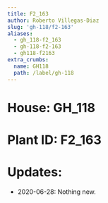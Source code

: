 ```yaml
---
title: F2_163
author: Roberto Villegas-Diaz
slug: 'gh-118/f2-163'
aliases:
  - gh_118-f2_163
  - gh-118-f2-163
  - gh118-f2163
extra_crumbs:
  name: GH118
  path: /label/gh-118
---
```


# **House**: GH_118
# **Plant ID**: F2_163
# **Updates**: 
 - 2020-06-28: Nothing new.
